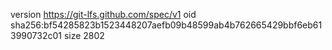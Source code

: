 version https://git-lfs.github.com/spec/v1
oid sha256:bf54285823b1523448207aefb09b48599ab4b762665429bbf6eb613990732c01
size 2802
